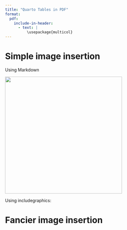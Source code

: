```yaml
---
title: "Quarto Tables in PDF"
format:
  pdf:
    include-in-header:
      - text: |
          \usepackage{multicol}
---
```


# Simple image insertion

Using Markdown

![](palmer-penguins_by-allison-horst.png){width="4in"}

Using includegraphics:

\includegraphics[width=0.3\textwidth]{palmer-penguins_by-allison-horst.png}

# Fancier image insertion

\begin{multicols}{2} % Two columns

\begin{minipage}{\columnwidth}
    \centering
    \includegraphics[width=0.9\columnwidth]{palmer-penguins_by-allison-horst.png}
\end{minipage}

With LaTeX things are more complicated with image placement. This solution combines `multicols` with `minipage` which provides the best balance between simplicity and flexibility.

\end{multicols}